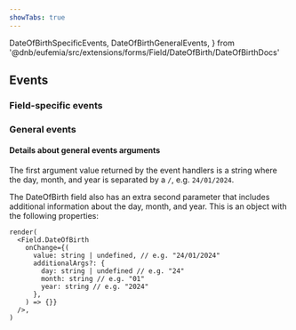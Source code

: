 ```yaml
---
showTabs: true
---
```


  DateOfBirthSpecificEvents,
  DateOfBirthGeneralEvents,
} from '@dnb/eufemia/src/extensions/forms/Field/DateOfBirth/DateOfBirthDocs'

## Events

### Field-specific events

<PropertiesTable props={DateOfBirthSpecificEvents} />

### General events

<PropertiesTable props={DateOfBirthGeneralEvents} />

#### Details about general events arguments

The first argument value returned by the event handlers is a string where the day, month, and year is separated by a `/`, e.g. `24/01/2024`.

The DateOfBirth field also has an extra second parameter that includes additional information about the day, month, and year. This is an object with the following properties:

```tsx
render(
  <Field.DateOfBirth
    onChange={(
      value: string | undefined, // e.g. "24/01/2024"
      additionalArgs?: {
        day: string | undefined // e.g. "24"
        month: string // e.g. "01"
        year: string // e.g. "2024"
      },
    ) => {}}
  />,
)
```
